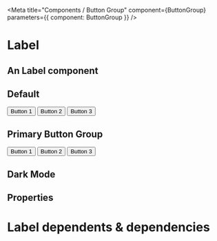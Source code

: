 

<Meta title="Components / Button Group" component={ButtonGroup} parameters={{ component: ButtonGroup }} />

# Label

## An Label component

## Default

<Preview>
  <ButtonGroup>
    <Button>Button 1</Button>
    <Button>Button 2</Button>
    <Button>Button 3</Button>
  </ButtonGroup>
</Preview>

## Primary Button Group

<Preview>
  <ButtonGroup>
    <Button primary>Button 1</Button>
    <Button primary>Button 2</Button>
    <Button primary>Button 3</Button>
  </ButtonGroup>
</Preview>

## Dark Mode

<ButtonGroupDarkMode />

## Properties

<Props of={ButtonGroup} />

# Label dependents & dependencies

<DependenciesTable titleDependencies="Dependencies" titleDependents="Dependents" of={ButtonGroup} />
